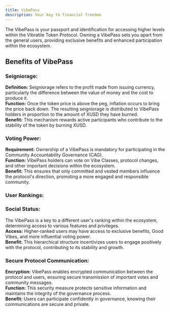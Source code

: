 ```yaml
---
title: VibePass
description: Your key to financial freedom
---
```


The VibePass is your passport and identification for accessing higher levels within the Vibratile Token Protocol. Owning a VibePass sets you apart from the general users, providing exclusive benefits and enhanced participation within the ecosystem.

## Benefits of VibePass
### Seigniorage:

**Definition:** Seigniorage refers to the profit made from issuing currency, particularly the difference between the value of money and the cost to produce it.   
**Function:** Once the token price is above the peg, inflation occurs to bring the price back down. The resulting seigniorage is distributed to VibePass holders in proportion to the amount of XUSD they have burned.   
**Benefit:** This mechanism rewards active participants who contribute to the stability of the token by burning XUSD.   

### Voting Power:

**Requirement:** Ownership of a VibePass is mandatory for participating in the Community Accountability Governance (CAG).  
**Function:** VibePass holders can vote on Vibe Classes, protocol changes, and other important decisions within the ecosystem.   
**Benefit:** This ensures that only committed and vested members influence the protocol's direction, promoting a more engaged and responsible community.   

### User Rankings:

### Social Status: 

The VibePass is a key to a different user's ranking within the ecosystem, determining access to various features and privileges.  
**Access:** Higher-ranked users may have access to exclusive benefits, Good Vibes, and more influential voting power.   
**Benefit:** This hierarchical structure incentivizes users to engage positively with the protocol, contributing to its stability and growth.   
### Secure Protocol Communication:

**Encryption:** VibePass enables encrypted communication between the protocol and users, ensuring secure transmission of important votes and community messages.  
**Function:** This security measure protects sensitive information and maintains the integrity of the governance process.  
**Benefit:** Users can participate confidently in governance, knowing their communications are secure and private.  